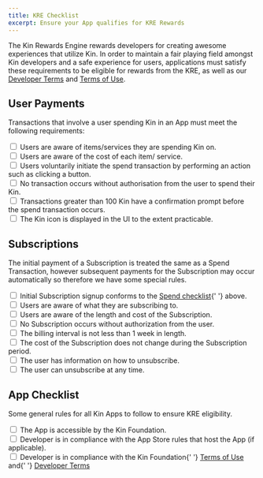 ```yaml
---
title: KRE Checklist
excerpt: Ensure your App qualifies for KRE Rewards
---
```


The Kin Rewards Engine rewards developers for creating awesome experiences that utilize Kin. In order to maintain a fair playing field amongst Kin developers and a safe experience for users, applications must satisfy these requirements to be eligible for rewards from the KRE, as well as our [Developer Terms](https://kin.org/kin-developer-terms/) and [Terms of Use](https://kin.org/terms-of-use-agreement/).

## User Payments

Transactions that involve a user spending Kin in an App must meet the following requirements:

<div>
  <input className="KREChecklistCheckbox" type="checkbox" id="accessible" name="accessible" value="accessible" />
  <label for="accessible">Users are aware of items/services they are spending Kin on.</label>
  <br />
  <input className="KREChecklistCheckbox" type="checkbox" id="compliant" name="compliant" value="compliant" />
  <label for="compliant">Users are aware of the cost of each item/ service.</label>
  <br />
  <input className="KREChecklistCheckbox" type="checkbox" id="terms" name="terms" value="terms" />
  <label for="terms">
    Users voluntarily initiate the spend transaction by performing an action such as clicking a button.
  </label>
  <br />
  <input className="KREChecklistCheckbox" type="checkbox" id="accessible" name="accessible" value="accessible" />
  <label for="accessible">No transaction occurs without authorisation from the user to spend their Kin.</label>
  <br />
  <input className="KREChecklistCheckbox" type="checkbox" id="compliant" name="compliant" value="compliant" />
  <label for="compliant">
    Transactions greater than 100 Kin have a confirmation prompt before the spend transaction occurs.
  </label>
  <br />
  <input className="KREChecklistCheckbox" type="checkbox" id="terms" name="terms" value="terms" />
  <label for="terms">The Kin icon is displayed in the UI to the extent practicable.</label>
  <br />
</div>

<div className="mt-8 grid gap-6 md:grid-cols-2">
  <NavCard
    title="Kin Branding Guidelines"
    subtitle="See how to correctly use Kin icons"
    svgFile="kin"
    link={{
      url: '/docs/essentials/branding',
      label: 'See the guide',
    }}
  />
</div>

## Subscriptions

The initial payment of a Subscription is treated the same as a Spend Transaction, however subsequent payments for the Subscription may occur automatically so therefore we have some special rules.

<div>
  <input className="KREChecklistCheckbox" type="checkbox" id="accessible" name="accessible" value="accessible" />
  <label for="accessible">
    Initial Subscription signup conforms to the <a href="/essentials/kre-checklist/#spend-checklist">Spend checklist</a>{' '}
    above.
  </label>
  <br />
  <input className="KREChecklistCheckbox" type="checkbox" id="compliant" name="compliant" value="compliant" />
  <label for="compliant">Users are aware of what they are subscribing to.</label>
  <br />
  <input className="KREChecklistCheckbox" type="checkbox" id="terms" name="terms" value="terms" />
  <label for="terms">Users are aware of the length and cost of the Subscription.</label>
  <br />
  <input className="KREChecklistCheckbox" type="checkbox" id="accessible" name="accessible" value="accessible" />
  <label for="accessible">No Subscription occurs without authorization from the user.</label>
  <br />
  <input className="KREChecklistCheckbox" type="checkbox" id="compliant" name="compliant" value="compliant" />
  <label for="compliant">The billing interval is not less than 1 week in length.</label>
  <br />
  <input className="KREChecklistCheckbox" type="checkbox" id="terms" name="terms" value="terms" />
  <label for="terms">The cost of the Subscription does not change during the Subscription period.</label>
  <br />
  <input className="KREChecklistCheckbox" type="checkbox" id="compliant" name="compliant" value="compliant" />
  <label for="compliant">The user has information on how to unsubscribe.</label>
  <br />
  <input className="KREChecklistCheckbox" type="checkbox" id="terms" name="terms" value="terms" />
  <label for="terms">The user can unsubscribe at any time.</label>
</div>

## App Checklist

Some general rules for all Kin Apps to follow to ensure KRE eligibility.

<div>
  <input className="KREChecklistCheckbox" type="checkbox" id="accessible" name="accessible" value="accessible" />
  <label for="accessible">The App is accessible by the Kin Foundation.</label>
  <br />
  <input className="KREChecklistCheckbox" type="checkbox" id="compliant" name="compliant" value="compliant" />
  <label for="compliant">Developer is in compliance with the App Store rules that host the App (if applicable).</label>
  <br />
  <input className="KREChecklistCheckbox" type="checkbox" id="terms" name="terms" value="terms" />
  <label for="terms">
    Developer is in compliance with the Kin Foundation{' '}
    <a href="https://kin.org/terms-of-use-agreement/">Terms of Use</a> and{' '}
    <a href="https://kin.org/kin-developer-terms/">Developer Terms</a>
  </label>
</div>
